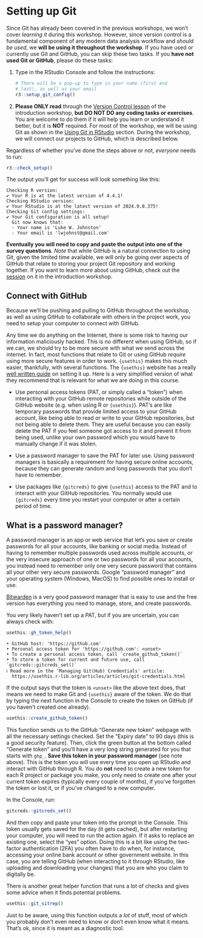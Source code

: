 # Setting up Git {#sec-setup-git}

Since Git has already been covered in the previous workshops, we won't
cover *learning it* during this workshop. However, since version control
is a fundamental component of any modern data analysis workflow and
*should be used*, we **will be using it throughout the workshop**. If you
have used or currently use Git and GitHub, you can skip these two tasks.
If you **have not used Git or GitHub**, please do these tasks:

1.  Type in the RStudio Console and follow the instructions:

    ``` .r
    # There will be a pop-up to type in your name (first and
    # last), as well as your email
    r3::setup_git_config()
    ```

2.  **Please ONLY read** through the [Version Control
    lesson](https://r-cubed-intro.rostools.org/sessions/version-control.html)
    of the introduction workshop, **but DO NOT DO any coding tasks or exercises**.
    You are welcome to do them if it will
    help you learn or understand it better, but it is **NOT** required. For most of the workshop, we
    will be using Git as shown in the [Using Git in
    RStudio](https://r-cubed-intro.rostools.org/sessions/version-control.html#using-git-in-rstudio)
    section. During the workshop, we will connect our projects to GitHub,
    which is described below.

Regardless of whether you've done the steps above or not, *everyone*
needs to run:

``` .r
r3::check_setup()
```

The output you'll get for success will look something like this:

```
Checking R version:
✔ Your R is at the latest version of 4.4.1!
Checking RStudio version:
✔ Your RStudio is at the latest version of 2024.9.0.375!
Checking Git config settings:
✔ Your Git configuration is all setup!
  Git now knows that:
  - Your name is 'Luke W. Johnston'
  - Your email is 'lwjohnst@gmail.com'
```

**Eventually you will need to copy and paste the output into one of the
survey questions**. *Note* that while GitHub is a natural connection to
using Git, given the limited time available, we will only be going over
aspects of GitHub that relate to storing your project Git repository and
working together. If you want to learn more about using GitHub, check
out the
[session](https://r-cubed-intro.rostools.org/sessions/version-control.html)
on it in the introduction workshop.

## Connect with GitHub {#sec-connect-github}

Because we'll be pushing and pulling to GitHub throughout the workshop, as
well as using GitHub to collaborate with others in the project work, you
need to setup your computer to connect with GitHub.

Any time we do anything on the Internet, there is some risk to having
our information maliciously hacked. This is no different when using
GitHub, so if we can, we should try to be more secure with what we send
across the internet. In fact, most functions that relate to Git or using
GitHub *require* using more secure features in order to work.
`{usethis}` makes this much easier, thankfully, with several functions.
The `{usethis}` website has a really [well written
guide](https://usethis.r-lib.org/articles/articles/git-credentials.html)
on setting it up. Here is a very simplified version of what they
recommend that is relevant for what we are doing in this course.

-   Use personal access tokens (PAT, or simply called a "token") when
    interacting with your GitHub remote repositories while outside of
    the GitHub website (e.g. when using R or `{usethis}`). PAT's are
    like temporary passwords that provide limited access to your GitHub
    account, like being able to read or write to your GitHub
    repositories, but not being able to delete them. They are useful
    because you can easily delete the PAT if you feel someone got access
    to it and prevent it from being used, unlike your own password which
    you would have to manually change if it was stolen.

-   Use a password manager to save the PAT for later use. Using password
    managers is basically a requirement for having secure online
    accounts, because they can generate random and long passwords that
    you don't have to remember.

-   Use packages like `{gitcreds}` to give `{usethis}` access to the PAT
    and to interact with your GitHub repositories. You normally would
    use `{gitcreds}` every time you restart your computer or after a
    certain period of time.

::: {.callout-note appearance="default"}
## What is a password manager?

A password manager is an app or web service that let's you save or
create passwords for all your accounts, like banking or social media.
Instead of having to remember multiple passwords used across multiple
accounts, or the very insecure approach of one or two passwords for all
your accounts, you instead need to remember only one very secure
password that contains all your other very secure passwords. Google
"password manager" and your operating system (Windows, MacOS) to find
possible ones to install or use.

[Bitwarden](https://bitwarden.com/) is a very good password manager that
is easy to use and the free version has everything you need to manage,
store, and create passwords.
:::

You very likely haven't set up a PAT, but if you are uncertain, you can
always check with:

``` .r
usethis::gh_token_help()
```

```
• GitHub host: 'https://github.com'
• Personal access token for 'https://github.com': <unset>
• To create a personal access token, call `create_github_token()`
• To store a token for current and future use, call `gitcreds::gitcreds_set()`
ℹ Read more in the 'Managing Git(Hub) Credentials' article:
  https://usethis.r-lib.org/articles/articles/git-credentials.html
```

If the output says that the token is `<unset>` like the above text does,
that means we need to make Git and `{usethis}` aware of the token. We do
that by typing the next function in the Console to create the token on
GitHub (if you haven't created one already).

``` .r
usethis::create_github_token()
```

This function sends us to the GitHub "Generate new token" webpage with
all the necessary settings checked. Set the "Expiry date" to 90 days
(this is a good security feature). Then, click the green button at the
bottom called "Generate token" and you'll have a very long string
generated for you that starts with `ghp_`. **Save this token in your
password manager** (see note above). This is the token you will use
every time you open up RStudio and interact with GitHub through R. You
do **not** need to create a new token for each R project or package you
make, you only need to create one after your current token expires
(typically every couple of months), if you've forgotten the token or
lost it, or if you've changed to a new computer.

In the Console, run:

``` .r
gitcreds::gitcreds_set()
```

And then copy and paste your token into the prompt in the Console. This
token usually gets saved for the day (it gets cached), but after
restarting your computer, you will need to run the action again. If it
asks to replace an existing one, select the "yes" option. Doing this is
a bit like using the two-factor authentication (2FA) you often have to
do when, for instance, accessing your online bank account or other
government website. In this case, you are telling GitHub (when
interacting to it through RStudio, like uploading and downloading your
changes) that you are who you claim to digitally be.

::: {.callout-tip appearance="default"}
There is another great helper function that runs a lot of checks and
gives some advice when it finds potential problems.

``` .r
usethis::git_sitrep()
```

Just to be aware, using this function outputs a *lot* of stuff, most of
which you probably don't even need to know or don't even know what it
means. That's ok, since it is meant as a diagnostic tool.
:::
